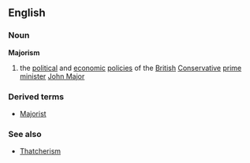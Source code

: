 ==English==
===Noun===
'''Majorism'''
# the [[political]] and [[economic]] [[policies]] of the [[British]] [[Conservative]] [[prime minister]] [[w:John Major|John Major]]
===Derived terms===
*[[Majorist]]
===See also===
*[[Thatcherism]]